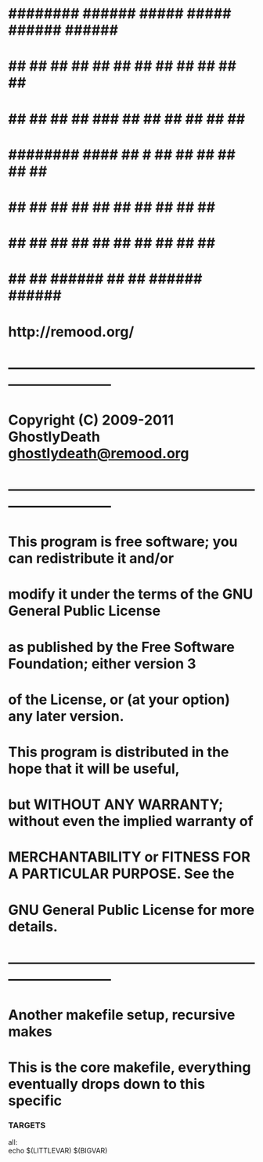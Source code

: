 # ########   ###### #####   #####  ######   ######  ######
# ##     ##  ##     ##  ## ##  ## ##    ## ##    ## ##   ##
# ##     ##  ##     ##   ###   ## ##    ## ##    ## ##    ##
# ########   ####   ##    #    ## ##    ## ##    ## ##    ##
# ##    ##   ##     ##         ## ##    ## ##    ## ##    ##
# ##     ##  ##     ##         ## ##    ## ##    ## ##   ##
# ##      ## ###### ##         ##  ######   ######  ######
#                      http://remood.org/
# -----------------------------------------------------------------------------
# Copyright (C) 2009-2011 GhostlyDeath <ghostlydeath@remood.org>
# -----------------------------------------------------------------------------
# This program is free software; you can redistribute it and/or
# modify it under the terms of the GNU General Public License
# as published by the Free Software Foundation; either version 3
# of the License, or (at your option) any later version.
#
# This program is distributed in the hope that it will be useful,
# but WITHOUT ANY WARRANTY; without even the implied warranty of
# MERCHANTABILITY or FITNESS FOR A PARTICULAR PURPOSE.  See the
# GNU General Public License for more details.
# -----------------------------------------------------------------------------
# Another makefile setup, recursive makes
# This is the core makefile, everything eventually drops down to this specific

###############
### TARGETS ###
###############

all:			
				echo $(LITTLEVAR) $(BIGVAR)


